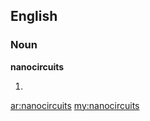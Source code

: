 ==English==

===Noun===
'''nanocircuits'''

# {{plural of|nanocircuit}}

[[ar:nanocircuits]]
[[my:nanocircuits]]